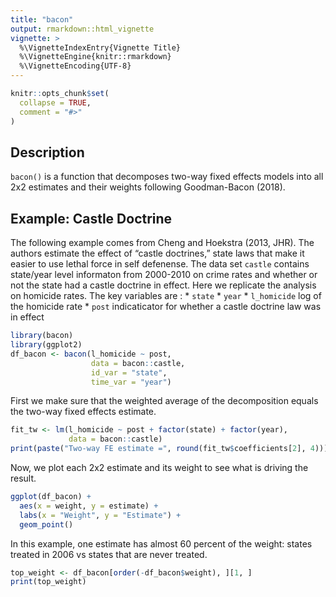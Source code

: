 ```yaml
---
title: "bacon"
output: rmarkdown::html_vignette
vignette: >
  %\VignetteIndexEntry{Vignette Title}
  %\VignetteEngine{knitr::rmarkdown}
  %\VignetteEncoding{UTF-8}
---
```


```r
knitr::opts_chunk$set(
  collapse = TRUE,
  comment = "#>"
)
```

## Description
`bacon()` is a function that decomposes two-way fixed effects models into all 2x2 estimates and their weights following Goodman-Bacon (2018).


## Example: Castle Doctrine
The following example comes from Cheng and Hoekstra (2013, JHR). The authors estimate the effect of "castle doctrines," state laws that make it easier to use lethal force in self defenense. The data set `castle` contains state/year level informaton from 2000-2010 on crime rates and whether or not the state had a castle doctrine in effect. Here we replicate the analysis on homicide rates. The key variables are :
* `state`
* `year`
* `l_homicide` log of the homicide rate
* `post` indicaticator for whether a castle doctrine law was in effect
```r
library(bacon)
library(ggplot2)
df_bacon <- bacon(l_homicide ~ post,
                  data = bacon::castle,
                  id_var = "state",
                  time_var = "year")

```

First we make sure that the weighted average of the decomposition equals the two-way fixed effects estimate.

```r
fit_tw <- lm(l_homicide ~ post + factor(state) + factor(year), 
             data = bacon::castle)
print(paste("Two-way FE estimate =", round(fit_tw$coefficients[2], 4)))
```

Now, we plot each 2x2 estimate and its weight to see what is driving the result.

```r
ggplot(df_bacon) +
  aes(x = weight, y = estimate) +
  labs(x = "Weight", y = "Estimate") +
  geom_point()
```

In this example, one estimate has almost 60 percent of the weight: states treated in 2006 vs states that are never treated.

```r
top_weight <- df_bacon[order(-df_bacon$weight), ][1, ]
print(top_weight)
```

